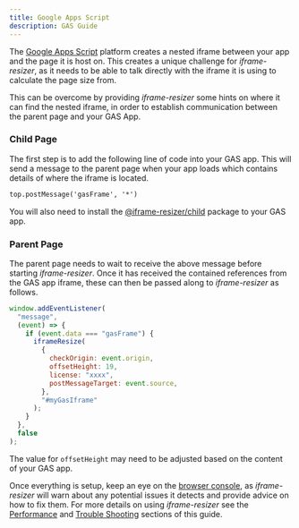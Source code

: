 ```yaml
---
title: Google Apps Script
description: GAS Guide
---
```



The [Google Apps Script](https://www.google.com/script/start/) platform creates a nested
iframe between your app and the page it is host on. This creates a unique challenge for
_iframe-resizer_, as it needs to be able to talk directly with the iframe it is using to
calculate the page size from.

This can be overcome by providing _iframe-resizer_ some hints on where it can find the 
nested iframe, in order to establish communication between the parent page and your GAS App.

### Child Page

The first step is to add the following line of code into your GAS app. This will
send a message to the parent page when your app loads which contains details of where
the iframe is located.

```html
top.postMessage('gasFrame', '*')
```

You will also need to install the [@iframe-resizer/child](/setup#child-page-setup)
package to your GAS app.

### Parent Page

The parent page needs to wait to receive the above message before starting _iframe-resizer_.
Once it has received the contained references from the GAS app iframe, these can then 
be passed along to _iframe-resizer_ as follows.

```js
window.addEventListener(
  "message",
  (event) => {
    if (event.data === "gasFrame") {
      iframeResize(
        {
          checkOrigin: event.origin,
          offsetHeight: 19,
          license: "xxxx",
          postMessageTarget: event.source,
        },
        "#myGasIframe"
      );
    }
  },
  false
);
```

The value for `offsetHeight` may need to be adjusted based on the content of your GAS app.

<License />

Once everything is setup, keep an eye on the [browser console](https://developer.mozilla.org/en-US/docs/Learn/Common_questions/Tools_and_setup/What_are_browser_developer_tools),
as _iframe-resizer_ will warn about any potential issues it detects and provide advice 
on how to fix them. For more details on using _iframe-resizer_ see the 
[Performance](/performance) and [Trouble Shooting](/troubleshooting) sections 
of this guide.

<FeedbackComponent />
